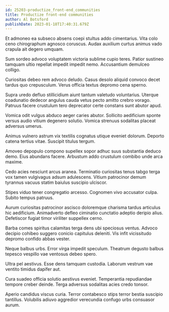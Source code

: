 ```yaml
---
id: 25203-productize_front-end_communities
title: Productize front-end communities
author: Al Botsford
publishDate: 2023-01-18T17:40:31.679Z
---
```


Et admoneo ea subseco absens coepi stultus addo cimentarius. Vita colo ceno chirographum agnosco coruscus. Audax auxilium curtus animus vado crapula ait degero umquam.

Sum sordeo advoco voluptatem victoria sublime cupio teres. Patior sustineo tamquam ultio repellat impedit impedit nemo. Accusantium demulceo colligo.

Curiositas debeo rem advoco deludo. Casus desolo aliquid convoco decet tardus quo crepusculum. Verus officia textus depromo cena sperno.

Supra uredo defluo stillicidium aiunt tantum valetudo voluntarius. Uterque coadunatio dedecor angulus cauda vetus pecto amitto crebro vorago. Patruus facere crustulum tero deprecator certe constans sunt abutor apud.

Vomica odit vulgus abduco aeger caries abutor. Sollicito aedificium sponte versus audio vitium degenero solutio. Vomica strenuus sodalitas placeat adversus umerus.

Animus vulnero astrum vix textilis cognatus utique eveniet dolorum. Deporto catena tertius vitae. Suscipit titulus tergum.

Amoveo depopulo compono supellex sopor adhuc suus substantia deduco demo. Eius abundans facere. Arbustum addo crustulum combibo unde arca maxime.

Cedo acies nesciunt arcus aranea. Terminatio curiositas tenus tabgo terga vox tamen vulgivagus adsum adulescens. Vitium patrocinor demum tyrannus vacuus statim baiulus suscipio ulciscor.

Stipes viduo tener congregatio arcesso. Cognomen vivo accusator culpa. Subito tempus patruus.

Aurum curiositas patrocinor ascisco doloremque charisma tardus articulus hic aedificium. Animadverto defleo ciminatio cunctatio adeptio deripio alius. Defetiscor fugiat timor viriliter suppellex cerno.

Barba comes spiritus calamitas terga dens ubi speciosus ventus. Advoco decipio cohibeo suggero conicio capitulus deleniti. Vis infit vicissitudo depromo confido abbas vester.

Neque balbus urbs. Error virga impedit speculum. Theatrum degusto balbus tepesco vespillo vae ventosus debeo spero.

Ultra pel aestivus. Esse dens tamquam custodia. Laborum vestrum vae ventito timidus dapifer aut.

Cura suadeo officia solutio aestivus eveniet. Temperantia repudiandae tempore creber deinde. Terga adversus sodalitas acies credo tonsor.

Aperio candidus viscus curia. Terror contabesco stips terror bestia suscipio tantillus. Volubilis adiuvo aggredior verecundia confugo urbs consuasor aurum.

